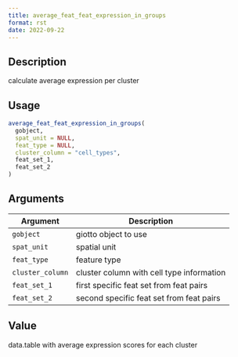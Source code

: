 ```yaml
--- 
title: average_feat_feat_expression_in_groups 
format: rst 
date: 2022-09-22 
--- 
```


## Description

calculate average expression per cluster


## Usage

```r
average_feat_feat_expression_in_groups(
  gobject,
  spat_unit = NULL,
  feat_type = NULL,
  cluster_column = "cell_types",
  feat_set_1,
  feat_set_2
)
```


## Arguments

Argument      |Description
------------- |----------------
`gobject`     |     giotto object to use
`spat_unit`     |     spatial unit
`feat_type`     |     feature type
`cluster_column`     |     cluster column with cell type information
`feat_set_1`     |     first specific feat set from feat pairs
`feat_set_2`     |     second specific feat set from feat pairs


## Value

data.table with average expression scores for each cluster


